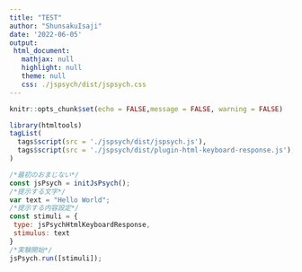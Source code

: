 ```yaml
---
title: "TEST"
author: "ShunsakuIsaji"
date: '2022-06-05'
output:
 html_document:
   mathjax: null
   highlight: null
   theme: null
   css: ./jspsych/dist/jspsych.css
---
```


```r
knitr::opts_chunk$set(echo = FALSE,message = FALSE, warning = FALSE)
```

```r
library(htmltools)
tagList(
  tags$script(src = './jspsych/dist/jspsych.js'),
  tags$script(src = './jspsych/dist/plugin-html-keyboard-response.js'),
)
```

```js
/*最初のおまじない*/
const jsPsych = initJsPsych();
/*提示する文字*/
var text = "Hello World";
/*提示する内容設定*/
const stimuli = {
 type: jsPsychHtmlKeyboardResponse,
 stimulus: text
}
/*実験開始*/
jsPsych.run([stimuli]);
```
